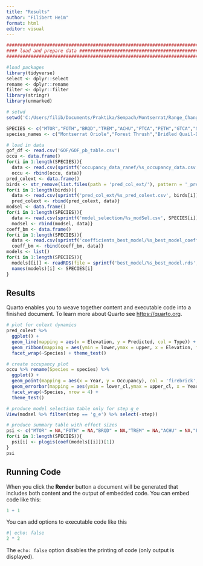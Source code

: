 ```yaml
---
title: "Results"
author: "Filibert Heim"
format: html
editor: visual
---
```


```r

##################################################################################
#### load and prepare data #######################################################
##################################################################################

#load packages 
library(tidyverse)
select <- dplyr::select
rename <- dplyr::rename
filter <- dplyr::filter
library(stringr)
library(unmarked)

# setwd
setwd('C:/Users/filib/Documents/Praktika/Sempach/Montserrat/Range_Changes_Montserrat/output/data')

SPECIES <- c("MTOR","FOTH","BRQD","TREM","ACHU","PTCA","PETH","GTCA","SBTH","SNPI", "CAEL","BANA")
species_names <- c("Montserrat Oriole","Forest Thrush","Bridled Quail-Dove","Brown Trembler","Antillean Crested Hummingbird","Purple-Throated Carib","Pearly-Eyed Thrasher","Green-Throated Carib","Scaly-Breasted Thrasher","Scaly-Naped Pigeon", "Caribbean Eleania","Banaquit")

# load in data 
gof_df <- read.csv('GOF/GOF_pb_table.csv')
occu <- data.frame()
for(i in 1:length(SPECIES)){
  data <- read.csv(sprintf('occupancy_data_ranef/%s_occupancy_data.csv', SPECIES[i])) %>% mutate(species = SPECIES[i])
  occu <- rbind(occu, data)}
pred_colext <- data.frame()
birds <- str_remove(list.files(path = 'pred_col_ext/'), pattern = '_pred_colext.csv')
for(i in 1:length(birds)){
  data <- read.csv(sprintf('pred_col_ext/%s_pred_colext.csv', birds[i])) 
  pred_colext <- rbind(pred_colext, data)}
modsel <- data.frame()
for(i in 1:length(SPECIES)){
  data <- read.csv(sprintf('model_selection/%s_modSel.csv', SPECIES[i])) 
  modsel <- rbind(modsel, data)}
coeff_bm <- data.frame()
for(i in 1:length(SPECIES)){
  data <- read.csv(sprintf('coefficients_best_model/%s_best_model_coefficients.csv', SPECIES[i])) 
  coeff_bm <- rbind(coeff_bm, data)}
models <- list()
for(i in 1:length(SPECIES)){
  models[[i]] <- readRDS(file = sprintf('best_model/%s_best_model.rds', SPECIES[i]))
  names(models)[i] <- SPECIES[i]
}
```

## Results 

Quarto enables you to weave together content and executable code into a finished document. To learn more about Quarto see <https://quarto.org>.

```r
# plot for colext dynamics 
pred_colext %>% 
  ggplot() +
  geom_line(mapping = aes(x = Elevation, y = Predicted, col = Type)) + 
  geom_ribbon(mapping = aes(ymin = lower,ymax = upper, x = Elevation, fill = Type), alpha = 0.2) + 
  facet_wrap(~Species) + theme_test()
```

```r
# create occupancy plot 
occu %>% rename(Species = species) %>% 
  ggplot() +
  geom_point(mapping = aes(x = Year, y = Occupancy), col = 'firebrick', ) +
  geom_errorbar(mapping = aes(ymin = lower_cl,ymax = upper_cl, x = Year)) +
  facet_wrap(~Species, nrow = 4) +
  theme_test()
```

```r
# produce model selection table only for step g_e
View(modsel %>% filter(step == 'g_e') %>% select(-step))
```

```r
# produce summary table with effect sizes 
psi <- c("MTOR" = NA,"FOTH" = NA,"BRQD" = NA,"TREM" = NA,"ACHU" = NA,"PTCA" = NA,"PETH" = NA,"GTCA" = NA,"SBTH" = NA,"SNPI" = NA, "CAEL" = NA,"BANA" = NA)
for(i in 1:length(SPECIES)){
  psi[i] <- plogis(coef(models[[i]])[1])
}
psi

```

## Running Code

When you click the **Render** button a document will be generated that includes both content and the output of embedded code. You can embed code like this:

```r
1 + 1
```

You can add options to executable code like this

```r
#| echo: false
2 * 2
```

The `echo: false` option disables the printing of code (only output is displayed).
